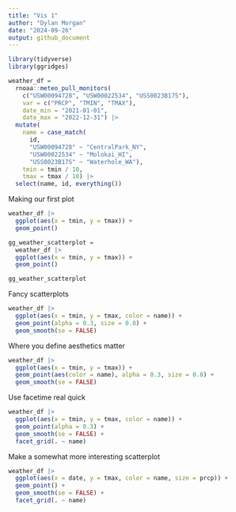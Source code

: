 ```yaml
---
title: "Vis 1"
author: "Dylan Morgan"
date: "2024-09-26"
output: github_document
---
```


```r
library(tidyverse)
library(ggridges)
```

```r
weather_df = 
  rnoaa::meteo_pull_monitors(
    c("USW00094728", "USW00022534", "USS0023B17S"),
    var = c("PRCP", "TMIN", "TMAX"), 
    date_min = "2021-01-01",
    date_max = "2022-12-31") |>
  mutate(
    name = case_match(
      id, 
      "USW00094728" ~ "CentralPark_NY", 
      "USW00022534" ~ "Molokai_HI",
      "USS0023B17S" ~ "Waterhole_WA"),
    tmin = tmin / 10,
    tmax = tmax / 10) |>
  select(name, id, everything())
```

Making our first plot
```r
weather_df |> 
  ggplot(aes(x = tmin, y = tmax)) + 
  geom_point()
```

```r
gg_weather_scatterplot = 
  weather_df |> 
  ggplot(aes(x = tmin, y = tmax)) + 
  geom_point()

gg_weather_scatterplot
```

Fancy scatterplots
```r
weather_df |> 
  ggplot(aes(x = tmin, y = tmax, color = name)) + 
  geom_point(alpha = 0.3, size = 0.8) + 
  geom_smooth(se = FALSE)
```

Where you define aesthetics matter
```r
weather_df |> 
  ggplot(aes(x = tmin, y = tmax)) + 
  geom_point(aes(color = name), alpha = 0.3, size = 0.8) + 
  geom_smooth(se = FALSE)
```

Use facetime real quick
```r
weather_df |> 
  ggplot(aes(x = tmin, y = tmax, color = name)) + 
  geom_point(alpha = 0.3) + 
  geom_smooth(se = FALSE) + 
  facet_grid(. ~ name)
```

Make a somewhat more interesting scatterplot
```r
weather_df |> 
  ggplot(aes(x = date, y = tmax, color = name, size = prcp)) + 
  geom_point() + 
  geom_smooth(se = FALSE) + 
  facet_grid(. ~ name)
```



